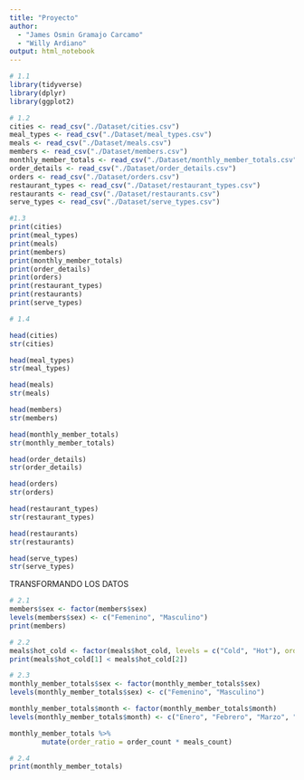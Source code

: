 ```yaml
---
title: "Proyecto"
author: 
  - "James Osmin Gramajo Carcamo"
  - "Willy Ardiano"
output: html_notebook
---
```


```r
# 1.1
library(tidyverse)
library(dplyr)
library(ggplot2)

# 1.2
cities <- read_csv("./Dataset/cities.csv")
meal_types <- read_csv("./Dataset/meal_types.csv")
meals <- read_csv("./Dataset/meals.csv")
members <- read_csv("./Dataset/members.csv")
monthly_member_totals <- read_csv("./Dataset/monthly_member_totals.csv")
order_details <- read_csv("./Dataset/order_details.csv")
orders <- read_csv("./Dataset/orders.csv")
restaurant_types <- read_csv("./Dataset/restaurant_types.csv")
restaurants <- read_csv("./Dataset/restaurants.csv")
serve_types <- read_csv("./Dataset/serve_types.csv")

#1.3
print(cities)
print(meal_types)
print(meals)
print(members)
print(monthly_member_totals)
print(order_details)
print(orders)
print(restaurant_types)
print(restaurants)
print(serve_types)


```

```r

# 1.4

head(cities)
str(cities)

head(meal_types)
str(meal_types)

head(meals)
str(meals)

head(members)
str(members)

head(monthly_member_totals)
str(monthly_member_totals)

head(order_details)
str(order_details)

head(orders)
str(orders)

head(restaurant_types)
str(restaurant_types)

head(restaurants)
str(restaurants)

head(serve_types)
str(serve_types)
```


TRANSFORMANDO LOS DATOS
```r
# 2.1
members$sex <- factor(members$sex)
levels(members$sex) <- c("Femenino", "Masculino")
print(members)

# 2.2
meals$hot_cold <- factor(meals$hot_cold, levels = c("Cold", "Hot"), ordered = TRUE)
print(meals$hot_cold[1] < meals$hot_cold[2])

# 2.3
monthly_member_totals$sex <- factor(monthly_member_totals$sex)
levels(monthly_member_totals$sex) <- c("Femenino", "Masculino")

monthly_member_totals$month <- factor(monthly_member_totals$month)
levels(monthly_member_totals$month) <- c("Enero", "Febrero", "Marzo", "Abril", "Mayo", "Junio")

monthly_member_totals %>%
        mutate(order_ratio = order_count * meals_count)

# 2.4
print(monthly_member_totals)
```
